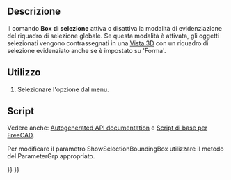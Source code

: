 <languages/>

{{Docnav/it
|[[Std_DrawStyle/it|Stile di disegno]]
|[[Std_ViewIvStereoRedGreen/it|Stereo rosso/ciano]]
|[[Std_View_Menu/it|Menu Visualizza]]
|IconL=Std_DrawStyle.svg
|IconR=Std_ViewIvStereoRedGreen.svg
|IconC=Freecad.svg
}}

{{GuiCommand/it
|Name=Std_SelBoundingBox
|Name/it=Box contenitore
|MenuLocation=Visualizza → Box contenitore
|Workbenches=Tutti
|Version=0.19
|SeeAlso=[[Std_DrawStyle/it|Stile di disegno]]
}}

<span id="Description"></span>
==Descrizione==

Il comando '''Box di selezione''' attiva o disattiva la modalità di evidenziazione del riquadro di selezione globale. Se questa modalità è attivata, gli oggetti selezionati vengono contrassegnati in una [[3D_view|Vista 3D]] con un riquadro di selezione evidenziato anche se {{PropertyView|Selection Style}} è impostato su 'Forma'.

<span id="Usage"></span>
==Utilizzo==

# Selezionare l'opzione {{MenuCommand|Visualizza → [[Image:Std_SelBoundingBox.svg|16px]] Box contenitore}} dal menu.

<span id="Scripting"></span>
==Script==

Vedere anche: [https://freecad.github.io/SourceDoc/ Autogenerated API documentation] e [[FreeCAD_Scripting_Basics/it|Script di base per FreeCAD]].

Per modificare il parametro ShowSelectionBoundingBox utilizzare il metodo {{incode|SetBool}} del ParameterGrp appropriato.

{{Code|code=
import FreeCAD, FreeCADGui

grp = FreeCAD.ParamGet("User parameter:BaseApp/Preferences/View")
if grp.GetBool("ShowSelectionBoundingBox"):
    grp.SetBool("ShowSelectionBoundingBox", False)
else:
    grp.SetBool("ShowSelectionBoundingBox", True)

FreeCADGui.updateCommands()
}}


{{Docnav/it
|[[Std_DrawStyle/it|Stile di disegno]]
|[[Std_ViewIvStereoRedGreen/it|Stereo rosso/ciano]]
|[[Std_View_Menu/it|Menu Visualizza]]
|IconL=Std_DrawStyle.svg
|IconR=Std_ViewIvStereoRedGreen.svg
|IconC=Freecad.svg
}}

{{Std_Base_navi{{#translation:}}}}
{{Userdocnavi{{#translation:}}}}